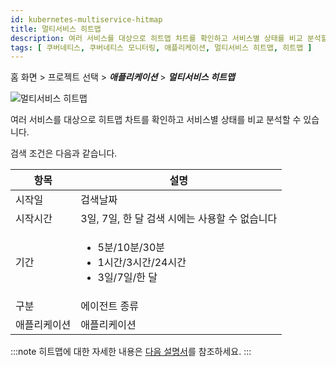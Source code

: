 ```yaml
---
id: kubernetes-multiservice-hitmap
title: 멀티서비스 히트맵
description: 여러 서비스를 대상으로 히트맵 차트를 확인하고 서비스별 상태를 비교 분석할 수 있습니다.
tags: [ 쿠버네티스, 쿠버네티스 모니터링, 애플리케이션, 멀티서비스 히트맵, 히트맵 ]
---
```


홈 화면 > 프로젝트 선택 > ***애플리케이션*** > ***멀티서비스 히트맵***

![멀티서비스 히트맵](https://img.whatap.io/media/images/whatap_kubernetes_application_multiservice_hitmap.png)

여러 서비스를 대상으로 히트맵 차트를 확인하고 서비스별 상태를 비교 분석할 수 있습니다.

검색 조건은 다음과 같습니다.

| 항목         | 설명                                                                             |
| ------------ | -------------------------------------------------------------------------------- |
| 시작일       | 검색날짜                                                                         |
| 시작시간     | 3일, 7일, 한 달 검색 시에는 사용할 수 없습니다                                   |
| 기간         | <ul><li>5분/10분/30분</li><li>1시간/3시간/24시간</li><li>3일/7일/한 달</li></ul> |
| 구분         | 에이전트 종류                                                                  |
| 애플리케이션 | 애플리케이션                                                                   |

:::note
히트맵에 대한 자세한 내용은 [다음 설명서](../track-transactions/trs-view)를 참조하세요.
:::